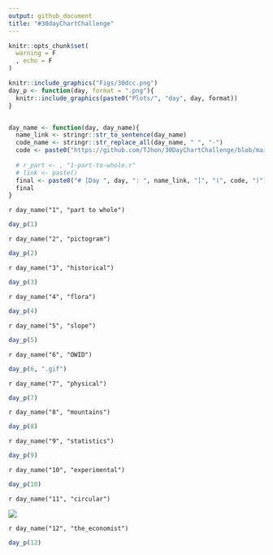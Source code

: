 ```yaml
---
output: github_document
title: "#30dayChartChallenge"
---
```


```r
knitr::opts_chunk$set(
  warning = F
  , echo = F
)
```


```r
knitr::include_graphics("Figs/30dcc.png")
day_p <- function(day, format = ".png"){
  knitr::include_graphics(paste0("Plots/", "day", day, format))
}


day_name <- function(day, day_name){
  name_link <- stringr::str_to_sentence(day_name)
  code_name <- stringr::str_replace_all(day_name, " ", "-")
  code <- paste0("https://github.com/TJhon/30DayChartChallenge/blob/main/R/day", day, "-", code_name, ".r")
  
  # r_part <- , "1-part-to-whole.r"
  # link <- paste()
  final <- paste0("# [Day ", day, ": ", name_link, "]", "(", code, ")")
  final
}

```

`r day_name("1", "part to whole")`

```r
day_p(1)
```

`r day_name("2", "pictogram")`

```r
day_p(2)
```

`r day_name("3", "historical")`

```r
day_p(3)
```

`r day_name("4", "flora")`

```r
day_p(4)
```

`r day_name("5", "slope")`

```r
day_p(5)
```


`r day_name("6", "OWID")`

```r
day_p(6, ".gif")
```

`r day_name("7", "physical")`

```r
day_p(7)
```

`r day_name("8", "mountains")`

```r
day_p(8)
```

`r day_name("9", "statistics")`

```r
day_p(9)
```


`r day_name("10", "experimental")`

```r
day_p(10)
```

`r day_name("11", "circular")`

![](Plots/day11.png)

`r day_name("12", "the_economist")`

```r
day_p(12)
```

